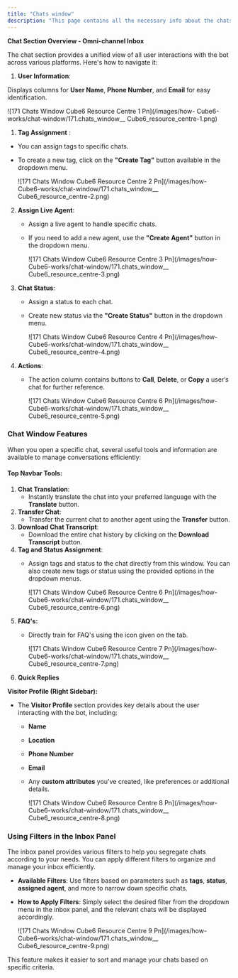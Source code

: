 ```yaml
---
title: "Chats window"
description: "This page contains all the necessary info about the chats section in Inbox panel."
---
```


**Chat Section Overview - Omni-channel Inbox**

The chat section provides a unified view of all user interactions with the bot across various platforms. Here's how to navigate it:

1. **User Information**:

Displays columns for **User Name**, **Phone Number**, and **Email** for easy identification.

![171 Chats Window  Cube6 Resource Centre 1 Pn](/images/how- Cube6-works/chat-window/171.chats_window__ Cube6_resource_centre-1.png)

1. **Tag Assignment** :

- You can assign tags to specific chats.
- To create a new tag, click on the **"Create Tag"** button available in the dropdown menu.

  ![171 Chats Window  Cube6 Resource Centre 2 Pn](/images/how- Cube6-works/chat-window/171.chats_window__ Cube6_resource_centre-2.png)

2. **Assign Live Agent**:
   - Assign a live agent to handle specific chats.
   - If you need to add a new agent, use the **"Create Agent"** button in the dropdown menu.

     ![171 Chats Window  Cube6 Resource Centre 3 Pn](/images/how- Cube6-works/chat-window/171.chats_window__ Cube6_resource_centre-3.png)
3. **Chat Status**:
   - Assign a status to each chat.
   - Create new status via the **"Create Status"** button in the dropdown menu.

     ![171 Chats Window  Cube6 Resource Centre 4 Pn](/images/how- Cube6-works/chat-window/171.chats_window__ Cube6_resource_centre-4.png)
4. **Actions**:
   - The action column contains buttons to **Call**, **Delete**, or **Copy** a user’s chat for further reference.

     ![171 Chats Window  Cube6 Resource Centre 6 Pn](/images/how- Cube6-works/chat-window/171.chats_window__ Cube6_resource_centre-5.png)

### **Chat Window Features**

When you open a specific chat, several useful tools and information are available to manage conversations efficiently:

#### **Top Navbar Tools:**

1. **Chat Translation**:
   - Instantly translate the chat into your preferred language with the **Translate** button.
2. **Transfer Chat**:
   - Transfer the current chat to another agent using the **Transfer** button.
3. **Download Chat Transcript**:
   - Download the entire chat history by clicking on the **Download Transcript** button.
4. **Tag and Status Assignment**:
   - Assign tags and status to the chat directly from this window. You can also create new tags or status using the provided options in the dropdown menus.

     ![171 Chats Window  Cube6 Resource Centre 6 Pn](/images/how- Cube6-works/chat-window/171.chats_window__ Cube6_resource_centre-6.png)
5. **FAQ's:**
   - Directly train for FAQ's using the icon given on the tab.

     ![171 Chats Window  Cube6 Resource Centre 7 Pn](/images/how- Cube6-works/chat-window/171.chats_window__ Cube6_resource_centre-7.png)
6. **Quick Replies**

**Visitor Profile (Right Sidebar):**

- The **Visitor Profile** section provides key details about the user interacting with the bot, including:
  - **Name**
  - **Location**
  - **Phone Number**
  - **Email**
  - Any **custom attributes** you've created, like preferences or additional details.

    ![171 Chats Window  Cube6 Resource Centre 8 Pn](/images/how- Cube6-works/chat-window/171.chats_window__ Cube6_resource_centre-8.png)

### **Using Filters in the Inbox Panel**

The inbox panel provides various filters to help you segregate chats according to your needs. You can apply different filters to organize and manage your inbox efficiently.

- **Available Filters**: Use filters based on parameters such as **tags**, **status**, **assigned agent**, and more to narrow down specific chats.
- **How to Apply Filters**: Simply select the desired filter from the dropdown menu in the inbox panel, and the relevant chats will be displayed accordingly.

  ![171 Chats Window  Cube6 Resource Centre 9 Pn](/images/how- Cube6-works/chat-window/171.chats_window__ Cube6_resource_centre-9.png)

This feature makes it easier to sort and manage your chats based on specific criteria.